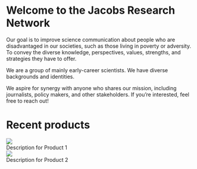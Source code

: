 # Welcome to the Jacobs Research Network

Our goal is to improve science communication about people who are disadvantaged in our societies, such as those living in poverty or adversity. To convey the diverse knowledge, perspectives, values, strengths, and strategies they have to offer.

We are a group of mainly early-career scientists. We have diverse backgrounds and identities.

We aspire for synergy with anyone who shares our mission, including journalists, policy makers, and other stakeholders. If you’re interested, feel free to reach out!


# Recent products

::: {class="product-box"}
![](img/project1.jpg)
<div class="overlay-text">Description for Product 1</div>
:::

::: {class="product-box"}
![](img/project2.jpg)
<div class="overlay-text">Description for Product 2</div>
:::
